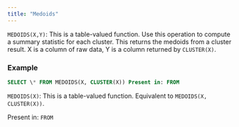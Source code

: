```yaml
---
title: "Medoids"
---
```


`MEDOIDS(X,Y)`: This is a table-valued function. Use this operation to compute a
summary statistic for each cluster. This returns the medoids from a cluster
result. X is a column of raw data, Y is a column returned by `CLUSTER(X)`.

### Example

```sql
SELECT \* FROM MEDOIDS(X, CLUSTER(X)) Present in: FROM
```

`MEDOIDS(X)`: This is a table-valued function. Equivalent to
`MEDOIDS(X, CLUSTER(X))`.

Present in: `FROM`
